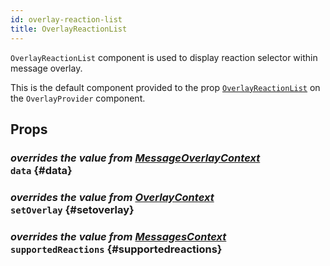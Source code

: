 ```yaml
---
id: overlay-reaction-list
title: OverlayReactionList
---
```



`OverlayReactionList` component is used to display reaction selector within message overlay.

This is the default component provided to the prop [`OverlayReactionList`](../core-components/overlay-provider.mdx#overlayreactionlist) on the `OverlayProvider` component.

## Props

### <div class="label description">_overrides the value from [MessageOverlayContext](../../contexts/message-overlay-context#data)_</div> `data` {#data}

<MessageOverlayContextData />

### <div class="label description">_overrides the value from [OverlayContext](../../contexts/overlay-context#setoverlay)_</div> `setOverlay` {#setoverlay}

<SetOverlay />

### <div class="label description">_overrides the value from [MessagesContext](../../contexts/messages-context#supportedreactions)_</div> `supportedReactions` {#supportedreactions}

<SupportedReactions />
